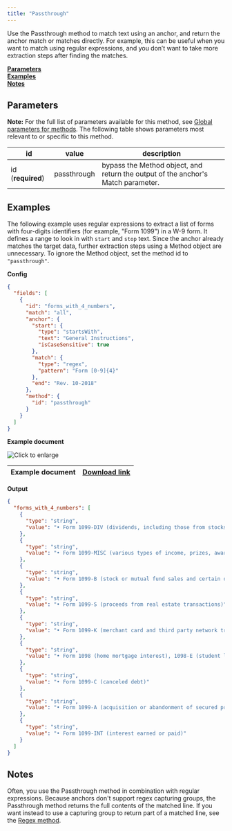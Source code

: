 ```yaml
---
title: "Passthrough"
---
```


Use the Passthrough method to match text using an anchor, and return the anchor match or matches directly. For example, this can be useful when you want to match using regular expressions, and you don’t want to take more extraction steps after finding the matches. 

[**Parameters**](/senseml-reference/methods/passthrough#parameters)  
[**Examples**](/senseml-reference/methods/passthrough#examples)  
[**Notes**](/senseml-reference/methods/passthrough#notes)

## Parameters

**Note:** For the full list of parameters available for this method, see [Global parameters for methods](/senseml-reference/field-query-object/method#global-parameters-for-methods). The following table shows parameters most relevant to or specific to this method.

| id                | value       | description                                                                      |
| ----------------- | ----------- | -------------------------------------------------------------------------------- |
| id (**required**) | passthrough | bypass the Method object, and return the output of the anchor's Match parameter. |

## Examples

The following example uses regular expressions to extract a list of forms with four-digits identifiers (for example, "Form 1099") in a W-9 form. It defines a range to look in with `start` and `stop` text. Since the anchor already matches the target data, further extraction steps using a Method object are unnecessary. To ignore the Method object, set the method id to `"passthrough"`. 

**Config**

```JSON JSON 
{
  "fields": [
    {
      "id": "forms_with_4_numbers",
      "match": "all",
      "anchor": {
        "start": {
          "type": "startsWith",
          "text": "General Instructions",
          "isCaseSensitive": true
        },
        "match": {
          "type": "regex",
          "pattern": "Form [0-9]{4}"
        },
        "end": "Rev. 10-2018"
      },
      "method": {
        "id": "passthrough"
      }
    }
  ]
}
```
**Example document**

![Click to enlarge](/assets/v0/images/final/passthrough.png)

| Example document | [Download link](https://www.irs.gov/pub/irs-pdf/fw9.pdf) |
| ---------------- | -------------------------------------------------------- |

**Output**

```JSON JSON 
{
  "forms_with_4_numbers": [
    {
      "type": "string",
      "value": "• Form 1099-DIV (dividends, including those from stocks or mutual"
    },
    {
      "type": "string",
      "value": "• Form 1099-MISC (various types of income, prizes, awards, or gross"
    },
    {
      "type": "string",
      "value": "• Form 1099-B (stock or mutual fund sales and certain other"
    },
    {
      "type": "string",
      "value": "• Form 1099-S (proceeds from real estate transactions)"
    },
    {
      "type": "string",
      "value": "• Form 1099-K (merchant card and third party network transactions)"
    },
    {
      "type": "string",
      "value": "• Form 1098 (home mortgage interest), 1098-E (student loan interest),"
    },
    {
      "type": "string",
      "value": "• Form 1099-C (canceled debt)"
    },
    {
      "type": "string",
      "value": "• Form 1099-A (acquisition or abandonment of secured property)"
    },
    {
      "type": "string",
      "value": "• Form 1099-INT (interest earned or paid)"
    }
  ]
}
```
## Notes

Often, you use the Passthrough method in combination with regular expressions. Because anchors don't support regex capturing groups, the Passthrough method returns the full contents of the matched line. If you want instead to use a capturing group to return part of a matched line, see the [Regex method](/senseml-reference/methods/regex).
